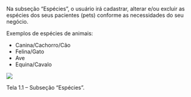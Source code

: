 Na subseção “Espécies”, o usuário irá cadastrar, alterar e/ou excluir as espécies dos seus pacientes (pets) conforme as necessidades do seu negócio.

Exemplos de espécies de animais:

- Canina/Cachorro/Cão
- Felina/Gato
- Ave
- Equina/Cavalo

<img src="/dkj2nbxbiapvckmsstpjikbtvhvhfm6ck5nmoerwbxxhqhcnihs39bzzzpzma1hmais9xrp89lqt9wzti2dxci7edsugstamsscu7esp1r1umgl8sovpwyy4hcsbrqk0gwsesj5wmtfvvoqwhjtwcq.webp" />

Tela 1.1 – Subseção “Espécies”.

